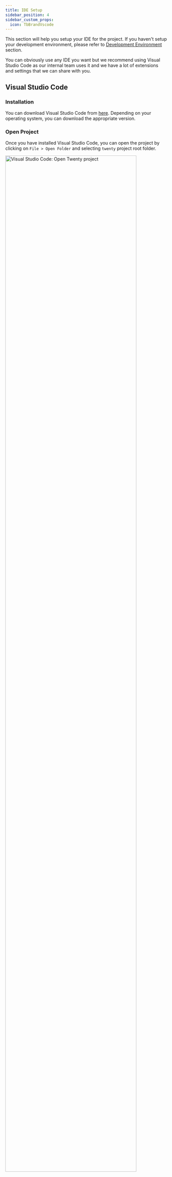 ```yaml
---
title: IDE Setup
sidebar_position: 4
sidebar_custom_props:
  icon: TbBrandVscode
---
```


This section will help you setup your IDE for the project. If you haven't setup your development environment, please refer to [Development Environment](/contributor/local-setup) section.

You can obviously use any IDE you want but we recommend using Visual Studio Code as our internal team uses it and we have a lot of extensions and settings that we can share with you.


## Visual Studio Code

### Installation

You can download Visual Studio Code from [here](https://code.visualstudio.com/download). Depending on your operating system, you can download the appropriate version.

### Open Project

Once you have installed Visual Studio Code, you can open the project by clicking on `File > Open Folder` and selecting `twenty` project root folder.

<div style={{textAlign: 'center'}}>
    <img src="/img/contributor/ide-project-open.png" alt="Visual Studio Code: Open Twenty project" width="90%" />
</div>

### Extensions 

You can use the recommended extensions for the project. You will find them in `.vscode/extensions.json` file. VSCode should prompt you to install the recommended extensions when you open the project.

<div style={{textAlign: 'center'}}>
    <img src="/img/contributor/ide-extensions.png" alt="Visual Studio Code: Install recommended extensions" width="90%" />
</div>


### Docker Setup

If you are using a [Docker setup](/contributor/local-setup#docker-install), you will need to run VSCode in the container. You can do that by opening the project, clicking on `Remote Explorer` icon on the left sidebar and then clicking on `Attach in New window` on `dev-twenty-dev` container.

<div style={{textAlign: 'center'}}>
    <img src="/img/contributor/ide-start-dev-container.png" alt="Visual Studio Code: Open in container" width="90%" />
</div>

<br />
VSCode will open a new window and you will be able to use it as you would normally do. The only difference is that you will be running VSCode inside the container and you will have access to all the tools and dependencies that are installed in the container.

If you stop your containers, you will need to start them again before opening the project in VSCode again.

### Conclusion

You are all set to start developing the project. If you have any questions, feel free to reach out to us on [Discord](https://discord.com/invite/cx5n4Jzs57).